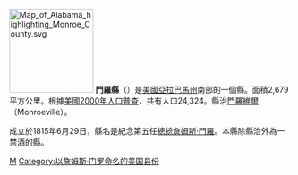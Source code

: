 {{Otheruses|門羅縣|subject=美國亞拉巴馬州的一個縣|other=同名的縣}}
{{unreferenced|time=2013-12-08T11:50:08+00:00}}
[[File:Map_of_Alabama_highlighting_Monroe_County.svg|150px]]
'''門羅縣'''（{{lang-en|Monroe County}}）是[[美國|美國]][[亞拉巴馬州|亞拉巴馬州]]南部的一個縣。面積2,679平方公里。根據[[美國2000年人口普查|美國2000年人口普查]]，共有人口24,324。縣治[[門羅維爾_(阿拉巴馬州)|門羅維爾]]（Monroeville）。

成立於1815年6月29日，縣名是紀念第五任[[美國總統|總統]][[詹姆斯·門羅|詹姆斯·門羅]]。本縣除縣治外為一[[禁酒|禁酒]]的縣。

{{Alabama}}
{{門羅縣 (阿拉巴馬州)}}
{{Authority control}}
{{Alabama-stub}}

[[Category:亞拉巴馬州行政區劃|M]]
[[Category:以詹姆斯·门罗命名的美国县份|Category:以詹姆斯·门罗命名的美国县份]]